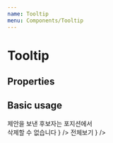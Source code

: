 ```yaml
---
name: Tooltip
menu: Components/Tooltip
---
```




# Tooltip

## Properties

<Props of={Tooltip} />

## Basic usage

<Playground>
  <DoczContainer direction="row">
    <Tooltip 
      content={
        <span>
          제안을 보낸 후보자는 포지션에서
          <br /> 삭제할 수 없습니다
        </span>
      }
    />
    <Tooltip
      offset="4, 20"
      arrow={false}
      theme="dcdark"
      size="medium"
      content="추가하기"
      placement="top"
      type="plus"
      iconStyle={{ marginLeft: '10px' }}
    />
    <Tooltip
      theme="dcdark"
      size="medium"
      content="전체 보기"
      placement="right"
      type="plus"
      customComponent={
        <div style={{marginLeft: '20px', cursor:'pointer'}}>
          전체보기
        </div>
      }
    />
  </DoczContainer>
</Playground>
